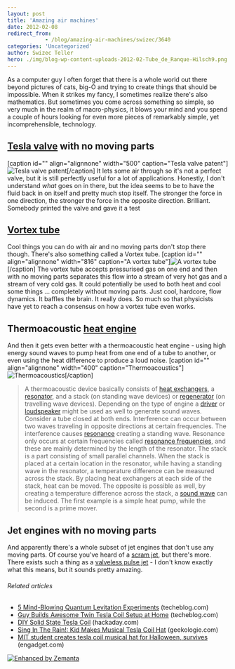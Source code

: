 ```yaml
---
layout: post
title: 'Amazing air machines'
date: 2012-02-08
redirect_from: 
            - /blog/amazing-air-machines/swizec/3640
categories: 'Uncategorized'
author: Swizec Teller
hero: ./img/blog-wp-content-uploads-2012-02-Tube_de_Ranque-Hilsch9.png
---
```

As a computer guy I often forget that there is a whole world out there beyond pictures of cats, big-O and trying to create things that should be impossible. When it strikes my fancy, I sometimes realize there's also mathematics. But sometimes you come across something so simple, so very much in the realm of macro-physics, it blows your mind and you spend a couple of hours looking for even more pieces of remarkably simple, yet incomprehensible, technology.

## [Tesla valve](http://en.wikipedia.org/wiki/Tesla_valve "Tesla valve") with no moving parts

\[caption id="" align="alignnone" width="500" caption="Tesla valve patent"]![Tesla valve patent](./img/blog-wp-content-uploads-2012-02-1329559us-teslas-valvular-conduit-figure25.gif "Tesla valve patent")\[/caption] It lets some air through so it's not a perfect valve, but it is still perfectly useful for a lot of applications. Honestly, I don't understand _what_ goes on in there, but the idea seems to be to have the fluid back in on itself and pretty much stop itself. The stronger the force in one direction, the stronger the force in the opposite direction. Brilliant. Somebody printed the valve and gave it a test 

## [Vortex tube](http://en.wikipedia.org/wiki/Vortex_tube "Vortex tube")

Cool things you can do with air and no moving parts don't stop there though. There's also something called a Vortex tube. \[caption id="" align="alignnone" width="816" caption="A vortex tube"]![A vortex tube](./img/blog-wp-content-uploads-2012-02-Tube_de_Ranque-Hilsch9.png "A vortex tube")\[/caption] The vortex tube accepts pressurised gas on one end and then with no moving parts separates this flow into a stream of very hot gas and a stream of very cold gas. It could potentially be used to both heat and cool some things ... completely without moving parts. Just cool, hardcore, flow dynamics. It baffles the brain. It really does. So much so that physicists have yet to reach a consensus on how a vortex tube even works.

## Thermoacoustic [heat engine](http://en.wikipedia.org/wiki/Heat_engine "Heat engine")

And then it gets even better with a thermoacoustic heat engine - using high energy sound waves to pump heat from one end of a tube to another, or even using the heat difference to produce a loud noise. \[caption id="" align="alignnone" width="400" caption="Thermoacoustics"]![Thermoacoustics](./img/blog-wp-content-uploads-2012-02-400px-Machine-thermoacoustique8.png "Thermoacoustics")\[/caption]

> A thermoacoustic device basically consists of [heat exchangers](http://en.wikipedia.org/wiki/Heat_exchanger "Heat exchanger"), a [resonator](http://en.wikipedia.org/wiki/Resonator "Resonator"), and a stack (on standing wave devices) or [regenerator](http://en.wikipedia.org/wiki/Regenerative_heat_exchanger "Regenerative heat exchanger") (on travelling wave devices). Depending on the type of engine a [driver](http://en.wikipedia.org/wiki/Speaker_driver "Speaker driver") or [loudspeaker](http://en.wikipedia.org/wiki/Loudspeaker "Loudspeaker") might be used as well to generate sound waves. Consider a tube closed at both ends. Interference can occur between two waves traveling in opposite directions at certain frequencies. The interference causes [resonance](http://en.wikipedia.org/wiki/Resonance "Resonance") creating a standing wave. Resonance only occurs at certain frequencies called [resonance frequencies](http://en.wikipedia.org/wiki/Resonance "Resonance"), and these are mainly determined by the length of the resonator. The stack is a part consisting of small parallel channels. When the stack is placed at a certain location in the resonator, while having a standing wave in the resonator, a temperature difference can be measured across the stack. By placing heat exchangers at each side of the stack, heat can be moved. The opposite is possible as well, by creating a temperature difference across the stack, a [sound wave](http://en.wikipedia.org/wiki/Sound "Sound") can be induced. The first example is a simple heat pump, while the second is a prime mover.

## Jet engines with no moving parts

And apparently there's a whole subset of jet engines that don't use any moving parts. Of course you've heard of a [scram jet](http://en.wikipedia.org/wiki/Scramjet "Scramjet"), but there's more. There exists such a thing as a [valveless pulse jet](http://en.wikipedia.org/wiki/Valveless_pulse_jet "Valveless pulse jet") - I don't know exactly what this means, but it sounds pretty amazing. 

###### Related articles

- [5 Mind-Blowing Quantum Levitation Experiments](http://www.techeblog.com/index.php/tech-gadget/5-mind-blowing-quantum-levitation-experiments) (techeblog.com)
- [Guy Builds Awesome Twin Tesla Coil Setup at Home](http://www.techeblog.com/index.php/tech-gadget/guy-builds-awesome-twin-tesla-coil-setup-at-home) (techeblog.com)
- [DIY Solid State Tesla Coil](http://hackaday.com/2012/02/07/diy-solid-state-tesla-coil/) (hackaday.com)
- [Sing In The Rain!: Kid Makes Musical Tesla Coil Hat](http://www.geekologie.com/2011/11/sing-in-the-rain-kid-makes-musical-tesla.php) (geekologie.com)
- [MIT student creates tesla coil musical hat for Halloween, survives](http://www.engadget.com/2011/11/15/mit-student-creates-tesla-coil-musical-hat-for-halloween-surviv/) (engadget.com)

[![Enhanced by Zemanta](http://img.zemanta.com/zemified_e.png?x-id=c9d8239c-49a5-487c-af18-e412f864313e)](http://www.zemanta.com/ "Enhanced by Zemanta")